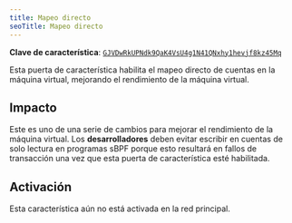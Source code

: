 ```yaml
---
title: Mapeo directo
seoTitle: Mapeo directo
---
```


**Clave de característica**:
[`GJVDwRkUPNdk9QaK4VsU4g1N41QNxhy1hevjf8kz45Mq`](https://explorer.solana.com/address/GJVDwRkUPNdk9QaK4VsU4g1N41QNxhy1hevjf8kz45Mq)

Esta puerta de característica habilita el mapeo directo de cuentas en la máquina
virtual, mejorando el rendimiento de la máquina virtual.

## Impacto

Este es uno de una serie de cambios para mejorar el rendimiento de la máquina
virtual. Los **desarrolladores** deben evitar escribir en cuentas de solo
lectura en programas sBPF porque esto resultará en fallos de transacción una vez
que esta puerta de característica esté habilitada.

## Activación

Esta característica aún no está activada en la red principal.
